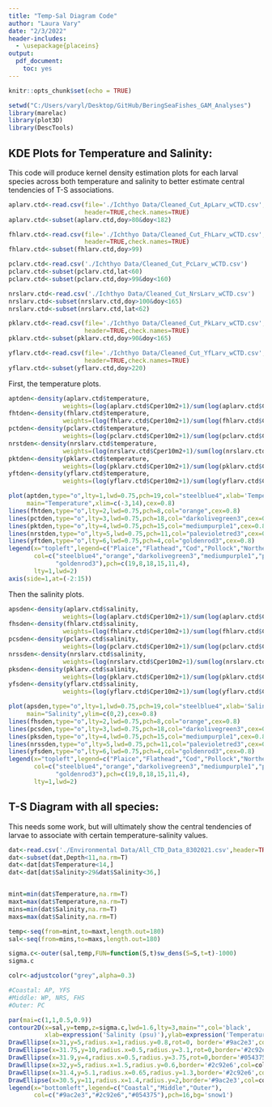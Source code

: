 ```yaml
---
title: "Temp-Sal Diagram Code"
author: "Laura Vary"
date: "2/3/2022"
header-includes: 
  - \usepackage{placeins}
output: 
  pdf_document: 
    toc: yes
---
```


```r
knitr::opts_chunk$set(echo = TRUE)

setwd("C:/Users/varyl/Desktop/GitHub/BeringSeaFishes_GAM_Analyses")
library(marelac)
library(plot3D)
library(DescTools)
```

## KDE Plots for Temperature and Salinity: 
This code will produce kernel density estimation plots for each larval species across both temperature and salinity to better estimate central tendencies of T-S associations. 
```r
aplarv.ctd<-read.csv(file='./Ichthyo Data/Cleaned_Cut_ApLarv_wCTD.csv',
                     header=TRUE,check.names=TRUE)
aplarv.ctd<-subset(aplarv.ctd,doy>80&doy<182)

fhlarv.ctd<-read.csv(file='./Ichthyo Data/Cleaned_Cut_FhLarv_wCTD.csv',
                     header=TRUE,check.names=TRUE)
fhlarv.ctd<-subset(fhlarv.ctd,doy>99)

pclarv.ctd<-read.csv('./Ichthyo Data/Cleaned_Cut_PcLarv_wCTD.csv')
pclarv.ctd<-subset(pclarv.ctd,lat<60)
pclarv.ctd<-subset(pclarv.ctd,doy>99&doy<160)

nrslarv.ctd<-read.csv('./Ichthyo Data/Cleaned_Cut_NrsLarv_wCTD.csv')
nrslarv.ctd<-subset(nrslarv.ctd,doy>100&doy<165)
nrslarv.ctd<-subset(nrslarv.ctd,lat<62)

pklarv.ctd<-read.csv(file='./Ichthyo Data/Cleaned_Cut_PkLarv_wCTD.csv',
                     header=TRUE,check.names=TRUE)
pklarv.ctd<-subset(pklarv.ctd,doy>90&doy<165)

yflarv.ctd<-read.csv(file='./Ichthyo Data/Cleaned_Cut_YfLarv_wCTD.csv',
                     header=TRUE,check.names=TRUE)
yflarv.ctd<-subset(yflarv.ctd,doy>220)
```

First, the temperature plots. 
```r
aptden<-density(aplarv.ctd$temperature,
               weights=(log(aplarv.ctd$Cper10m2+1)/sum(log(aplarv.ctd$Cper10m2+1))),na.rm=T)
fhtden<-density(fhlarv.ctd$temperature,
               weights=(log(fhlarv.ctd$Cper10m2+1)/sum(log(fhlarv.ctd$Cper10m2+1))),na.rm=T)
pctden<-density(pclarv.ctd$temperature,
               weights=(log(pclarv.ctd$Cper10m2+1)/sum(log(pclarv.ctd$Cper10m2+1))),na.rm=T)
nrstden<-density(nrslarv.ctd$temperature,
               weights=(log(nrslarv.ctd$Cper10m2+1)/sum(log(nrslarv.ctd$Cper10m2+1))),na.rm=T)
pktden<-density(pklarv.ctd$temperature,
               weights=(log(pklarv.ctd$Cper10m2+1)/sum(log(pklarv.ctd$Cper10m2+1))),na.rm=T)
yftden<-density(yflarv.ctd$temperature,
               weights=(log(yflarv.ctd$Cper10m2+1)/sum(log(yflarv.ctd$Cper10m2+1))),na.rm=T)
```

```r
plot(aptden,type="o",lty=1,lwd=0.75,pch=19,col="steelblue4",xlab='Temperature (*C)',ylab='Density Estimation',
     main="Temperature",xlim=c(-3,14),cex=0.8)
lines(fhtden,type="o",lty=2,lwd=0.75,pch=8,col="orange",cex=0.8)
lines(pctden,type="o",lty=3,lwd=0.75,pch=18,col="darkolivegreen3",cex=0.8)
lines(pktden,type="o",lty=4,lwd=0.75,pch=15,col="mediumpurple1",cex=0.8)
lines(nrstden,type="o",lty=5,lwd=0.75,pch=11,col="palevioletred3",cex=0.8)
lines(yftden,type="o",lty=6,lwd=0.75,pch=4,col="goldenrod3",cex=0.8)
legend(x="topleft",legend=c("Plaice","Flathead","Cod","Pollock","Northern Rock","Yellowfin"),
       col=c("steelblue4","orange","darkolivegreen3","mediumpurple1","palevioletred3",
             "goldenrod3"),pch=c(19,8,18,15,11,4),
       lty=1,lwd=2)
axis(side=1,at=(-2:15))
```

Then the salinity plots. 
```r
apsden<-density(aplarv.ctd$salinity,
               weights=(log(aplarv.ctd$Cper10m2+1)/sum(log(aplarv.ctd$Cper10m2+1))),na.rm=T)
fhsden<-density(fhlarv.ctd$salinity,
               weights=(log(fhlarv.ctd$Cper10m2+1)/sum(log(fhlarv.ctd$Cper10m2+1))),na.rm=T)
pcsden<-density(pclarv.ctd$salinity,
               weights=(log(pclarv.ctd$Cper10m2+1)/sum(log(pclarv.ctd$Cper10m2+1))),na.rm=T)
nrssden<-density(nrslarv.ctd$salinity,
               weights=(log(nrslarv.ctd$Cper10m2+1)/sum(log(nrslarv.ctd$Cper10m2+1))),na.rm=T)
pksden<-density(pklarv.ctd$salinity,
               weights=(log(pklarv.ctd$Cper10m2+1)/sum(log(pklarv.ctd$Cper10m2+1))),na.rm=T)
yfsden<-density(yflarv.ctd$salinity,
               weights=(log(yflarv.ctd$Cper10m2+1)/sum(log(yflarv.ctd$Cper10m2+1))),na.rm=T)
```

```r
plot(apsden,type="o",lty=1,lwd=0.75,pch=19,col="steelblue4",xlab='Salinity (psu)',ylab='Density Estimation',
     main="Salinity",ylim=c(0,2),cex=0.8)
lines(fhsden,type="o",lty=2,lwd=0.75,pch=8,col="orange",cex=0.8)
lines(pcsden,type="o",lty=3,lwd=0.75,pch=18,col="darkolivegreen3",cex=0.8)
lines(pksden,type="o",lty=4,lwd=0.75,pch=15,col="mediumpurple1",cex=0.8)
lines(nrssden,type="o",lty=5,lwd=0.75,pch=11,col="palevioletred3",cex=0.8)
lines(yfsden,type="o",lty=6,lwd=0.75,pch=4,col="goldenrod3",cex=0.8)
legend(x="topleft",legend=c("Plaice","Flathead","Cod","Pollock","Northern Rock","Yellowfin"),
       col=c("steelblue4","orange","darkolivegreen3","mediumpurple1","palevioletred3",
             "goldenrod3"),pch=c(19,8,18,15,11,4),
       lty=1,lwd=2)
```

## T-S Diagram with all species: 
This needs some work, but will ultimately show the central tendencies of larvae to associate with certain temperature-salinity values. 
```r
dat<-read.csv('./Environmental Data/All_CTD_Data_8302021.csv',header=TRUE,check.names=TRUE)
dat<-subset(dat,Depth<11,na.rm=T)
dat<-dat[dat$Temperature<14,]
dat<-dat[dat$Salinity>29&dat$Salinity<36,]


mint=min(dat$Temperature,na.rm=T)
maxt=max(dat$Temperature,na.rm=T)
mins=min(dat$Salinity,na.rm=T)
maxs=max(dat$Salinity,na.rm=T)

temp<-seq(from=mint,to=maxt,length.out=180)
sal<-seq(from=mins,to=maxs,length.out=180)

sigma.c<-outer(sal,temp,FUN=function(S,t)sw_dens(S=S,t=t)-1000)
sigma.c

colr<-adjustcolor("grey",alpha=0.3)
```

```r

#Coastal: AP, YFS
#Middle: WP, NRS, FHS
#Outer: PC

par(mai=c(1,1,0.5,0.9))
contour2D(x=sal,y=temp,z=sigma.c,lwd=1.6,lty=3,main="",col='black',
          xlab=expression('Salinity (psu)'),ylab=expression('Temperature ('*~degree*C*')'))
DrawEllipse(x=31,y=5,radius.x=1,radius.y=0.8,rot=0, border='#9ac2e3',col=colr,lwd=3)#Plaice
DrawEllipse(x=31.75,y=10,radius.x=0.5,radius.y=3.1,rot=0,border='#2c92e6',col=colr,lwd=3)#Flathead
DrawEllipse(x=31.9,y=4,radius.x=0.5,radius.y=3.75,rot=0,border='#054375',col=colr,lwd=3)#Cod
DrawEllipse(x=32,y=5,radius.x=1.5,radius.y=0.6,border='#2c92e6',col=colr,lwd=3)#Pollock
DrawEllipse(x=31.4,y=5.1,radius.x=0.65,radius.y=1.3,border='#2c92e6',col=colr,lwd=3)#Northern 
DrawEllipse(x=30.5,y=11,radius.x=1.4,radius.y=2,border='#9ac2e3',col=colr,lwd=3)#Yellowfin
legend(x="bottomleft",legend=c("Coastal","Middle","Outer"),
       col=c("#9ac2e3","#2c92e6","#054375"),pch=16,bg='snow1')
```







